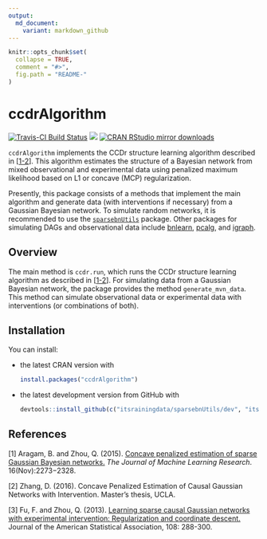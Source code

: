 ```yaml
---
output:
  md_document:
    variant: markdown_github
---
```


```r
knitr::opts_chunk$set(
  collapse = TRUE,
  comment = "#>",
  fig.path = "README-"
)
```

# ccdrAlgorithm

[![Travis-CI Build Status](https://travis-ci.org/itsrainingdata/ccdrAlgorithm.svg?branch=master)](https://travis-ci.org/itsrainingdata/ccdrAlgorithm)
[![](http://www.r-pkg.org/badges/version/ccdrAlgorithm)](http://www.r-pkg.org/pkg/ccdrAlgorithm)
[![CRAN RStudio mirror downloads](http://cranlogs.r-pkg.org/badges/ccdrAlgorithm)](http://www.r-pkg.org/pkg/ccdrAlgorithm)

`ccdrAlgorithm` implements the CCDr structure learning algorithm described in [[1-2](#references)]. This algorithm estimates the structure of a Bayesian network from mixed observational and experimental data using penalized maximum likelihood based on L1 or concave (MCP) regularization.

Presently, this package consists of a methods that implement the main algorithm and generate data (with interventions if necessary) from a Gaussian Bayesian network. To simulate random networks, it is recommended to use the [`sparsebnUtils`](https://cran.r-project.org/package=sparsebnUtils) package. Other packages for simulating DAGs and observational data include [bnlearn](https://cran.r-project.org/package=bnlearn), [pcalg](https://cran.r-project.org/package=pcalg), and [igraph](https://cran.r-project.org/package=igraph).

## Overview

The main method is `ccdr.run`, which runs the CCDr structure learning algorithm as described in [[1-2](#references)]. For simulating data from a Gaussian Bayesian network, the package provides the method `generate_mvn_data`. This method can simulate observational data or experimental data with interventions (or combinations of both).

## Installation

You can install:

* the latest CRAN version with

    ```R
    install.packages("ccdrAlgorithm")
    ````

* the latest development version from GitHub with

    ```R
    devtools::install_github(c("itsrainingdata/sparsebnUtils/dev", "itsrainingdata/ccdrAlgorithm/dev"))
    ```

## References

[1] Aragam, B. and Zhou, Q. (2015). [Concave penalized estimation of sparse Gaussian Bayesian networks.](http://jmlr.org/papers/v16/aragam15a.html) _The Journal of Machine Learning Research_. 16(Nov):2273−2328.

[2] Zhang, D. (2016). Concave Penalized Estimation of Causal Gaussian Networks with Intervention. Master’s thesis, UCLA.

[3] Fu, F. and Zhou, Q. (2013). [Learning sparse causal Gaussian networks with experimental intervention: Regularization and coordinate descent.](http://amstat.tandfonline.com/doi/abs/10.1080/01621459.2012.754359) Journal of the American Statistical Association, 108: 288-300.
